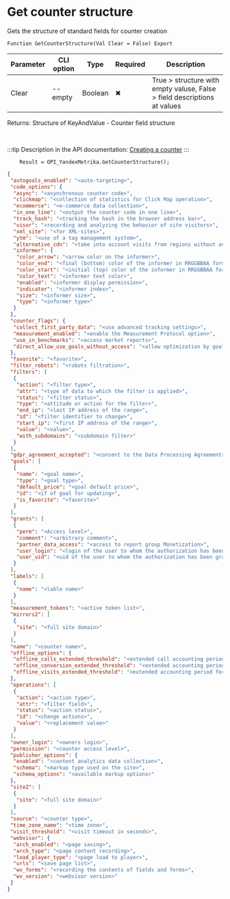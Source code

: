 ﻿---
sidebar_position: 6
---


# Get counter structure
 Gets the structure of standard fields for counter creation



`Function GetCounterStructure(Val Clear = False) Export`

  | Parameter | CLI option | Type | Required | Description |
  |-|-|-|-|-|
  | Clear | --empty | Boolean | &#x2716; | True > structure with empty valuse, False > field descriptions at values |

  
  Returns:  Structure of KeyAndValue - Counter field structure

<br/>

:::tip
Description in the API documentation: [Creating a counter](https://yandex.ru/dev/metrika/en/management/openapi/counter/addCounter)
:::
<br/>


```bsl title="1C:Enterprise/OneScript code example"
    Result = OPI_YandexMetrika.GetCounterStructure();
```
 



```json title="Result"
{
 "autogoals_enabled": "<auto-targeting>",
 "code_options": {
  "async": "<asynchronous counter code>",
  "clickmap": "<collection of statistics for Click Map operation>",
  "ecommerce": "<e-commerce data collection>",
  "in_one_line": "<output the counter code in one line>",
  "track_hash": "<tracking the hash in the browser address bar>",
  "visor": "<recording and analyzing the behavior of site visitors>",
  "xml_site": "<for XML-sites>",
  "ytm": "<use of a tag management system>",
  "alternative_cdn": "<take into account visits from regions without access to Yandex resources>",
  "informer": {
   "color_arrow": "<arrow color on the informer>",
   "color_end": "<final (bottom) color of the informer in RRGGBBAA format>",
   "color_start": "<initial (top) color of the informer in RRGGBBAA format>",
   "color_text": "<informer text color>",
   "enabled": "<informer display permission>",
   "indicator": "<informer index>",
   "size": "<informer size>",
   "type": "<informer type>"
  }
 },
 "counter_flags": {
  "collect_first_party_data": "<use advanced tracking settings>",
  "measurement_enabled": "<enable the Measurement Protocol option>",
  "use_in_benchmarks": "<access market reports>",
  "direct_allow_use_goals_without_access": "<allow optimization by goals in advertising campaigns without access to the counter>"
 },
 "favorite": "<favorite>",
 "filter_robots": "<robots filtration>",
 "filters": [
  {
   "action": "<filter type>",
   "attr": "<type of data to which the filter is applied>",
   "status": "<filter status>",
   "type": "<attitude or action for the filter>",
   "end_ip": "<last IP address of the range>",
   "id": "<filter identifier to change>",
   "start_ip": "<first IP address of the range>",
   "value": "<value>",
   "with_subdomains": "<subdomain filter>"
  }
 ],
 "gdpr_agreement_accepted": "<consent to the Data Processing Agreement>",
 "goals": [
  {
   "name": "<goal name>",
   "type": "<goal type>",
   "default_price": "<goal default price>",
   "id": "<if of goal for updating>",
   "is_favorite": "<favorite>"
  }
 ],
 "grants": [
  {
   "perm": "<Access level>",
   "comment": "<arbitrary comment>",
   "partner_data_access": "<access to report group Monetization>",
   "user_login": "<login of the user to whom the authorization has been granted>",
   "user_uid": "<uid of the user to whom the authorization has been granted>"
  }
 ],
 "labels": [
  {
   "name": "<lable name>"
  }
 ],
 "measurement_tokens": "<active token list>",
 "mirrors2": [
  {
   "site": "<full site domain>"
  }
 ],
 "name": "<counter name>",
 "offline_options": {
  "offline_calls_extended_threshold": "<extended call accounting period>",
  "offline_conversion_extended_threshold": "<extended accounting period for offline conversions>",
  "offline_visits_extended_threshold": "<extended accounting period for offline visits>"
 },
 "operations": [
  {
   "action": "<action type>",
   "attr": "<filter field>",
   "status": "<action status>",
   "id": "<change actions>",
   "value": "<replacement value>"
  }
 ],
 "owner_login": "<owners login>",
 "permission": "<counter access level>",
 "publisher_options": {
  "enabled": "<content analytics data collection>",
  "schema": "<markup type used on the site>",
  "schema_options": "<available markup options>"
 },
 "site2": [
  {
   "site": "<full site domain>"
  }
 ],
 "source": "<counter type>",
 "time_zone_name": "<time zone>",
 "visit_threshold": "<visit timeout in seconds>",
 "webvisor": {
  "arch_enabled": "<page saving>",
  "arch_type": "<page content recording>",
  "load_player_type": "<page load to player>",
  "urls": "<save page list>",
  "wv_forms": "<recording the contents of fields and forms>",
  "wv_version": "<webvisor version>"
 }
}
```
